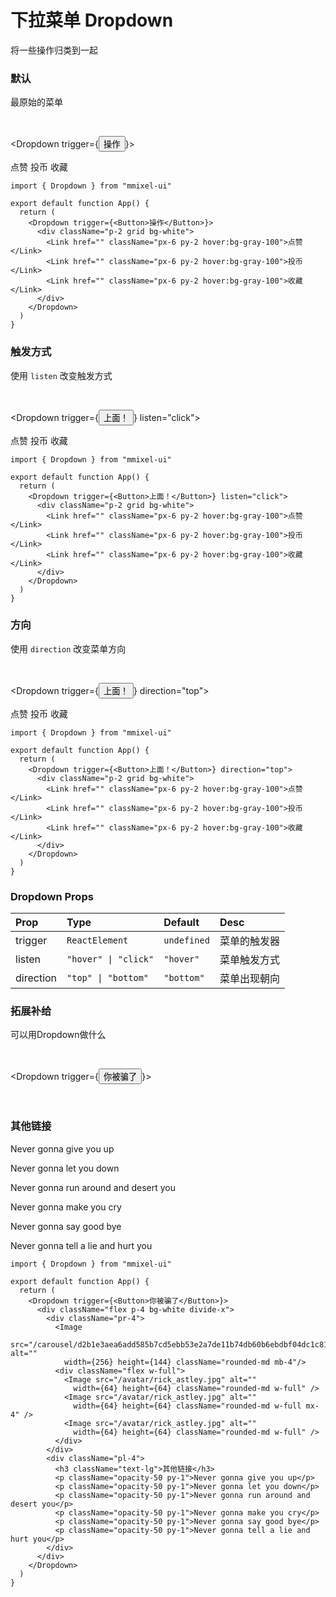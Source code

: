 
# 下拉菜单 Dropdown

将一些操作归类到一起

### 默认

最原始的菜单

<br/>

<Dropdown trigger={<Button>操作</Button>}>
  <div className="p-2 grid bg-white">
    <Link href="" className="px-6 py-2 hover:bg-gray-100">点赞</Link>
    <Link href="" className="px-6 py-2 hover:bg-gray-100">投币</Link>
    <Link href="" className="px-6 py-2 hover:bg-gray-100">收藏</Link>
  </div>
</Dropdown>

```tsx copy
import { Dropdown } from "mmixel-ui"

export default function App() {
  return (
    <Dropdown trigger={<Button>操作</Button>}>
      <div className="p-2 grid bg-white">
        <Link href="" className="px-6 py-2 hover:bg-gray-100">点赞</Link>
        <Link href="" className="px-6 py-2 hover:bg-gray-100">投币</Link>
        <Link href="" className="px-6 py-2 hover:bg-gray-100">收藏</Link>
      </div>
    </Dropdown>
  )
}
```

### 触发方式

使用 `listen` 改变触发方式

<br/>

<Dropdown trigger={<Button>上面！</Button>} listen="click">
  <div className="p-2 grid bg-white">
    <Link href="" className="px-6 py-2 hover:bg-gray-100">点赞</Link>
    <Link href="" className="px-6 py-2 hover:bg-gray-100">投币</Link>
    <Link href="" className="px-6 py-2 hover:bg-gray-100">收藏</Link>
  </div>
</Dropdown>

```tsx copy
import { Dropdown } from "mmixel-ui"

export default function App() {
  return (
    <Dropdown trigger={<Button>上面！</Button>} listen="click">
      <div className="p-2 grid bg-white">
        <Link href="" className="px-6 py-2 hover:bg-gray-100">点赞</Link>
        <Link href="" className="px-6 py-2 hover:bg-gray-100">投币</Link>
        <Link href="" className="px-6 py-2 hover:bg-gray-100">收藏</Link>
      </div>
    </Dropdown>
  )
}
```

### 方向

使用 `direction` 改变菜单方向

<br/>

<Dropdown trigger={<Button>上面！</Button>} direction="top">
  <div className="p-2 grid bg-white">
    <Link href="" className="px-6 py-2 hover:bg-gray-100">点赞</Link>
    <Link href="" className="px-6 py-2 hover:bg-gray-100">投币</Link>
    <Link href="" className="px-6 py-2 hover:bg-gray-100">收藏</Link>
  </div>
</Dropdown>

```tsx copy
import { Dropdown } from "mmixel-ui"

export default function App() {
  return (
    <Dropdown trigger={<Button>上面！</Button>} direction="top">
      <div className="p-2 grid bg-white">
        <Link href="" className="px-6 py-2 hover:bg-gray-100">点赞</Link>
        <Link href="" className="px-6 py-2 hover:bg-gray-100">投币</Link>
        <Link href="" className="px-6 py-2 hover:bg-gray-100">收藏</Link>
      </div>
    </Dropdown>
  )
}
```

### Dropdown Props

| Prop      | Type                 | Default     | Desc         |
| :-------- | :------------------- | :---------- | :----------- |
| trigger   | `ReactElement`       | `undefined` | 菜单的触发器 |
| listen    | `"hover" \| "click"` | `"hover"`   | 菜单触发方式 |
| direction | `"top" \| "bottom"`  | `"bottom"`  | 菜单出现朝向 |

### 拓展补给

可以用Dropdown做什么

<br/>

<Dropdown trigger={<Button>你被骗了</Button>}>
  <div className="flex p-4 bg-white divide-x">
    <div className="pr-4">
      <Image
        src="/carousel/d2b1e3aea6add585b7cd5ebb53e2a7de11b74db60b6ebdbf04dc1c81ef2ed633.png" alt=""
        width={256} height={144} className="rounded-md mb-4"/>
      <div className="flex w-full">
        <Image src="/avatar/rick_astley.jpg" alt=""
          width={64} height={64} className="rounded-md w-full" />
        <Image src="/avatar/rick_astley.jpg" alt=""
          width={64} height={64} className="rounded-md w-full mx-4" />
        <Image src="/avatar/rick_astley.jpg" alt=""
          width={64} height={64} className="rounded-md w-full" />
      </div>
    </div>
    <div className="pl-4">
      <h3 className="text-lg">其他链接</h3>
      <p className="opacity-50 py-1">Never gonna give you up</p>
      <p className="opacity-50 py-1">Never gonna let you down</p>
      <p className="opacity-50 py-1">Never gonna run around and desert you</p>
      <p className="opacity-50 py-1">Never gonna make you cry</p>
      <p className="opacity-50 py-1">Never gonna say good bye</p>
      <p className="opacity-50 py-1">Never gonna tell a lie and hurt you</p>
    </div>
  </div>
</Dropdown>

```tsx copy
import { Dropdown } from "mmixel-ui"

export default function App() {
  return (
    <Dropdown trigger={<Button>你被骗了</Button>}>
      <div className="flex p-4 bg-white divide-x">
        <div className="pr-4">
          <Image
            src="/carousel/d2b1e3aea6add585b7cd5ebb53e2a7de11b74db60b6ebdbf04dc1c81ef2ed633.png" alt=""
            width={256} height={144} className="rounded-md mb-4"/>
          <div className="flex w-full">
            <Image src="/avatar/rick_astley.jpg" alt=""
              width={64} height={64} className="rounded-md w-full" />
            <Image src="/avatar/rick_astley.jpg" alt=""
              width={64} height={64} className="rounded-md w-full mx-4" />
            <Image src="/avatar/rick_astley.jpg" alt=""
              width={64} height={64} className="rounded-md w-full" />
          </div>
        </div>
        <div className="pl-4">
          <h3 className="text-lg">其他链接</h3>
          <p className="opacity-50 py-1">Never gonna give you up</p>
          <p className="opacity-50 py-1">Never gonna let you down</p>
          <p className="opacity-50 py-1">Never gonna run around and desert you</p>
          <p className="opacity-50 py-1">Never gonna make you cry</p>
          <p className="opacity-50 py-1">Never gonna say good bye</p>
          <p className="opacity-50 py-1">Never gonna tell a lie and hurt you</p>
        </div>
      </div>
    </Dropdown>
  )
}
```
